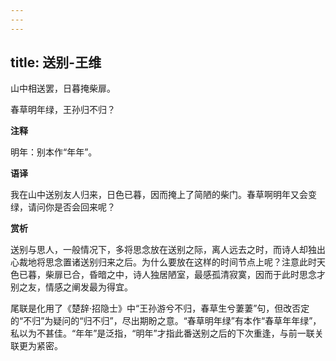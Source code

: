 ```yaml
---
---
---
```

title: 送别-王维
---

山中相送罢，日暮掩柴扉。

春草明年绿，王孙归不归？

**注释**

明年：别本作“年年”。

**语译**

我在山中送别友人归来，日色已暮，因而掩上了简陋的柴门。春草啊明年又会变绿，请问你是否会回来呢？

**赏析**

送别与思人，一般情况下，多将思念放在送别之际，离人远去之时，而诗人却独出心裁地将思念置诸送别归来之后。为什么要放在这样的时间节点上呢？注意此时天色已暮，柴扉已合，昏暗之中，诗人独居陋室，最感孤清寂寞，因而于此时思念才别之友，情感之阐发最为得宜。

尾联是化用了《楚辞·招隐士》中“王孙游兮不归，春草生兮萋萋”句，但改否定的“不归”为疑问的“归不归”，尽出期盼之意。“春草明年绿”有本作“春草年年绿”，私以为不甚佳。“年年”是泛指，“明年”才指此番送别之后的下次重逢，与前一联关联更为紧密。